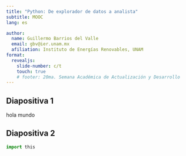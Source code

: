 ```yaml
---
title: "Python: De explorador de datos a analista"
subtitle: MOOC
lang: es

author:
  name: Guillermo Barrios del Valle
  email: gbv@ier.unam.mx
  afiliation: Instituto de Energías Renovables, UNAM
format: 
  revealjs:
    slide-number: c/t  
    touch: true
    # footer: 20ma. Semana Académica de Actualización y Desarrollo
---
```


## Diapositiva 1  

hola mundo

## Diapositiva 2
```python
import this
```


